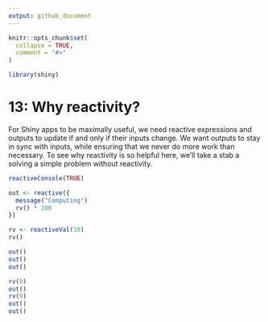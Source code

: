 ```yaml
---
output: github_document
---
```


```r
knitr::opts_chunk$set(
  collapse = TRUE,
  comment = "#>"
)
```

```r
library(shiny)
```

# 13: Why reactivity?

For Shiny apps to be maximally useful, we need reactive expressions and
outputs to update if and only if their inputs change. We want outputs to stay
in sync with inputs, while ensuring that we never do more work than necessary.
To see why reactivity is so helpful here, we’ll take a stab a solving a simple
problem without reactivity.



```r
reactiveConsole(TRUE)

out <- reactive({
  message("Computing")
  rv() * 100
})

rv <- reactiveVal(10)
rv()

out()
out()
out()

rv(9)
out()
rv(9)
out()
out()
```

